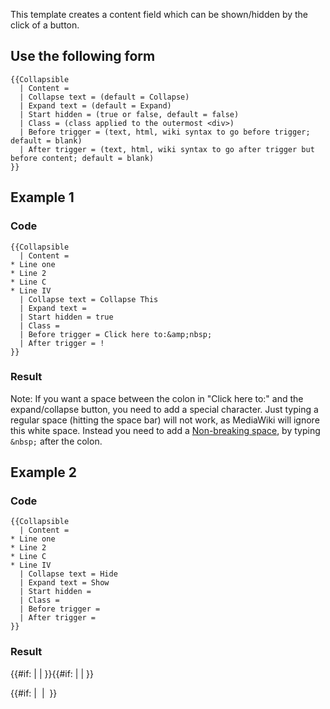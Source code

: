 <noinclude>This template creates a content field which can be shown/hidden by the click of a button.

== Use the following form  ==
<pre>
{{Collapsible
  | Content = 
  | Collapse text = (default = Collapse)
  | Expand text = (default = Expand)
  | Start hidden = (true or false, default = false)
  | Class = (class applied to the outermost <div>)
  | Before trigger = (text, html, wiki syntax to go before trigger; default = blank)
  | After trigger = (text, html, wiki syntax to go after trigger but before content; default = blank)
}}
</pre>


== Example 1 ==
=== Code ===
<pre>
{{Collapsible
  | Content = 
* Line one
* Line 2
* Line C
* Line IV
  | Collapse text = Collapse This
  | Expand text = 
  | Start hidden = true
  | Class = 
  | Before trigger = Click here to:&amp;nbsp;
  | After trigger = !
}}
</pre>
=== Result ===
{{Collapsible
  | Content = 
* Line one
* Line 2
* Line C
* Line IV
  | Collapse text = Collapse This
  | Expand text = 
  | Start hidden = true
  | Class = 
  | Before trigger = Click here to:&nbsp;
  | After trigger = !
}}

Note: If you want a space between the colon in "Click here to:" and the expand/collapse button, you need to add a special character. Just typing a regular space (hitting the space bar) will not work, as MediaWiki will ignore this white space. Instead you need to add a [http://en.wikipedia.org/wiki/Non-breaking_space Non-breaking space], by typing <code>&amp;nbsp;</code> after the colon.

== Example 2 ==
=== Code ===
<pre>
{{Collapsible
  | Content = 
* Line one
* Line 2
* Line C
* Line IV
  | Collapse text = Hide
  | Expand text = Show
  | Start hidden = 
  | Class = 
  | Before trigger =  
  | After trigger = 
}}
</pre>
=== Result ===
{{Collapsible
  | Content = 
* Line one
* Line 2
* Line C
* Line IV
  | Collapse text = Hide
  | Expand text = Show
  | Start hidden = 
  | Class = 
  | Before trigger =  
  | After trigger = 
}}
</noinclude><includeonly><!--


    Create the initial "wrapper" <div>
        * Add optional Class
        * If content should initially be hidden add the smm-collapsed class
        * Add the text that should be used for the expand and collapse triggers

--><div class="smm-collapsible {{{Class|}}} {{#ifeq: {{{Start hidden}}} | true | smm-collapsed | }}" data-collapsetext="{{#if: {{{Collapse text|}}} | {{{Collapse text|}}} | Collapse}}" data-expandtext="{{#if: {{{Expand text|}}} | {{{Expand text|}}} | Expand}}"><!--


    Optionally create elements that will go before and after the trigger
        * Trigger = the "link" which will expand/collapse the content
        * The trigger will be added via javascript in common.js
        * Wrap Before trigger and After trigger in <span> tags for common.js and common.css to access them

-->{{#if: {{{Before trigger|}}} | <span class="pre-trigger">{{{Before trigger|}}}</span> | }}{{#if: {{{After trigger|}}} | <span class="post-trigger">{{{After trigger|}}}</span> | }}<!--


    Create content element and close out "wrapper" <div>
        * If no "Content" parameter, use first parameter

--><div class="smm-collapsible-content">{{#if: {{{Content|}}} |&nbsp;
{{{Content|}}} |&nbsp;
{{{1}}} }}</div></div><!--

--></includeonly>
